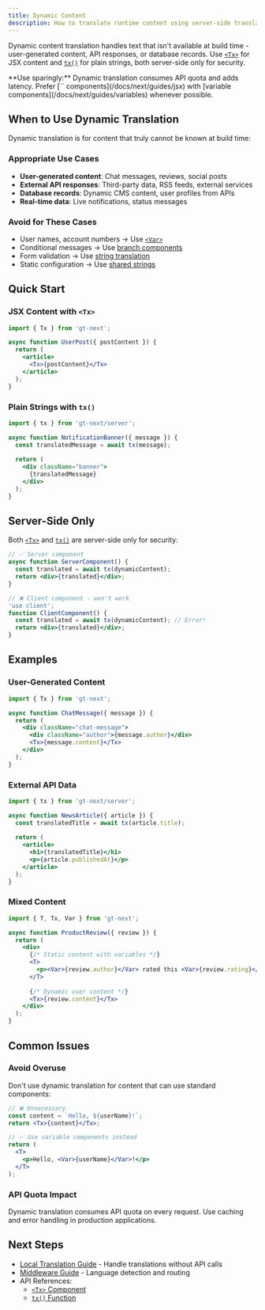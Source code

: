 ```yaml
---
title: Dynamic Content
description: How to translate runtime content using server-side translation APIs
---
```


Dynamic content translation handles text that isn't available at build time - user-generated content, API responses, or database records. Use [`<Tx>`](/docs/next/api/components/tx) for JSX content and [`tx()`](/docs/next/api/strings/tx) for plain strings, both server-side only for security.

<Callout type="warn">
  **Use sparingly:** Dynamic translation consumes API quota and adds latency. Prefer [`<T>` components](/docs/next/guides/jsx) with [variable components](/docs/next/guides/variables) whenever possible.
</Callout>

## When to Use Dynamic Translation

Dynamic translation is for content that truly cannot be known at build time:

### Appropriate Use Cases
- **User-generated content**: Chat messages, reviews, social posts
- **External API responses**: Third-party data, RSS feeds, external services  
- **Database records**: Dynamic CMS content, user profiles from APIs
- **Real-time data**: Live notifications, status messages

### Avoid for These Cases
- User names, account numbers → Use [`<Var>`](/docs/next/api/components/var)
- Conditional messages → Use [branch components](/docs/next/guides/branches)
- Form validation → Use [string translation](/docs/next/guides/strings)
- Static configuration → Use [shared strings](/docs/next/guides/shared-strings)

## Quick Start

### JSX Content with `<Tx>`
```jsx
import { Tx } from 'gt-next';

async function UserPost({ postContent }) {
  return (
    <article>
      <Tx>{postContent}</Tx>
    </article>
  );
}
```

### Plain Strings with `tx()`
```jsx
import { tx } from 'gt-next/server';

async function NotificationBanner({ message }) {
  const translatedMessage = await tx(message);
  
  return (
    <div className="banner">
      {translatedMessage}
    </div>
  );
}
```

## Server-Side Only

Both [`<Tx>`](/docs/next/api/components/tx) and [`tx()`](/docs/next/api/strings/tx) are server-side only for security:

```jsx
// ✅ Server component
async function ServerComponent() {
  const translated = await tx(dynamicContent);
  return <div>{translated}</div>;
}

// ❌ Client component - won't work
'use client';
function ClientComponent() {
  const translated = await tx(dynamicContent); // Error!
  return <div>{translated}</div>;
}
```

## Examples

### User-Generated Content
```jsx
import { Tx } from 'gt-next';

async function ChatMessage({ message }) {
  return (
    <div className="chat-message">
      <div className="author">{message.author}</div>
      <Tx>{message.content}</Tx>
    </div>
  );
}
```

### External API Data
```jsx
import { tx } from 'gt-next/server';

async function NewsArticle({ article }) {
  const translatedTitle = await tx(article.title);
  
  return (
    <article>
      <h1>{translatedTitle}</h1>
      <p>{article.publishedAt}</p>
    </article>
  );
}
```

### Mixed Content
```jsx
import { T, Tx, Var } from 'gt-next';

async function ProductReview({ review }) {
  return (
    <div>
      {/* Static content with variables */}
      <T>
        <p><Var>{review.author}</Var> rated this <Var>{review.rating}</Var> stars</p>
      </T>
      
      {/* Dynamic user content */}
      <Tx>{review.content}</Tx>
    </div>
  );
}
```

## Common Issues

### Avoid Overuse
Don't use dynamic translation for content that can use standard components:

```jsx
// ❌ Unnecessary
const content = `Hello, ${userName}!`;
return <Tx>{content}</Tx>;

// ✅ Use variable components instead
return (
  <T>
    <p>Hello, <Var>{userName}</Var>!</p>
  </T>
);
```

### API Quota Impact
Dynamic translation consumes API quota on every request. Use caching and error handling in production applications.

## Next Steps

- [Local Translation Guide](/docs/next/guides/local-tx) - Handle translations without API calls
- [Middleware Guide](/docs/next/guides/middleware) - Language detection and routing
- API References:
  - [`<Tx>` Component](/docs/next/api/components/tx)
  - [`tx()` Function](/docs/next/api/strings/tx)